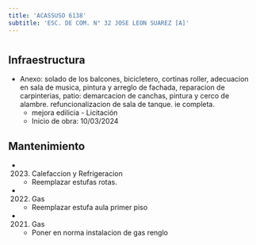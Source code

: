 ```yaml
---
title: 'ACASSUSO 6138'
subtitle: 'ESC. DE COM. N° 32 JOSE LEON SUAREZ [A]'
---
```


#
## Infraestructura

* Anexo: solado de los balcones, bicicletero, cortinas roller, adecuacion en sala de musica, pintura y arreglo de fachada, reparacion de carpinterias, patio: demarcacion de canchas, pintura y cerco de alambre. refuncionalizacion de sala de tanque. ie completa. 
    + mejora edilicia - Licitación 
    + Inicio de obra: 10/03/2024 






## Mantenimiento

*  (2023) Calefaccion y Refrigeracion 
    + Reemplazar estufas rotas.

*  (2022) Gas 
    + Reemplazar estufa aula primer piso

*  (2021) Gas 
    + Poner en norma instalacion de gas renglo



